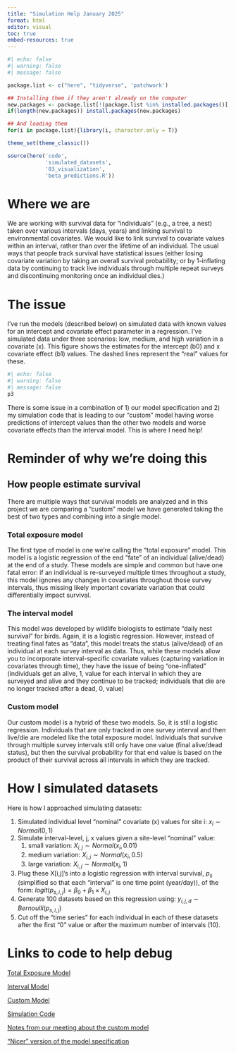 ```yaml
---
title: "Simulation Help January 2025"
format: html
editor: visual
toc: true
embed-resources: true
---
```


```r
#| echo: false
#| warning: false
#| message: false

package.list <- c("here", "tidyverse", 'patchwork')

## Installing them if they aren't already on the computer
new.packages <- package.list[!(package.list %in% installed.packages()[,"Package"])]
if(length(new.packages)) install.packages(new.packages)

## And loading them
for(i in package.list){library(i, character.only = T)}

theme_set(theme_classic())

source(here('code',
            'simulated_datasets',
            '03_visualization',
            'beta_predictions.R'))
```

# Where we are

We are working with survival data for "individuals" (e.g., a tree, a nest) taken over various intervals (days, years) and linking survival to environmental covariates. We would like to link survival to covariate values within an interval, rather than over the lifetime of an individual. The usual ways that people track survival have statistical issues (either losing covariate variation by taking an overall survival probability; or by 1-inflating data by continuing to track live individuals through multiple repeat surveys and discontinuing monitoring once an individual dies.)

# The issue

I've run the models (described below) on simulated data with known values for an intercept and covariate effect parameter in a regression. I've simulated data under three scenarios: low, medium, and high variation in a covariate (x). This figure shows the estimates for the intercept (b0) and x covariate effect (b1) values. The dashed lines represent the "real" values for these.

```r
#| echo: false
#| warning: false
#| message: false
p3
```

There is some issue in a combination of 1) our model specification and 2) my simulation code that is leading to our "custom" model having worse predictions of intercept values than the other two models and worse covariate effects than the interval model. This is where I need help!

# Reminder of why we're doing this 

## How people estimate survival

There are multiple ways that survival models are analyzed and in this project we are comparing a "custom" model we have generated taking the best of two types and combining into a single model.

### Total exposure model

The first type of model is one we're calling the "total exposure" model. This model is a logistic regression of the end "fate" of an individual (alive/dead) at the end of a study. These models are simple and common but have one fatal error: if an individual is re-surveyed multiple times throughout a study, this model ignores any changes in covariates throughout those survey intervals, thus missing likely important covariate variation that could differentially impact survival.

### The interval model

This model was developed by wildlife biologists to estimate "daily nest survival" for birds. Again, it is a logistic regression. However, instead of treating final fates as "data", this model treats the status (alive/dead) of an individual at each survey interval as data. Thus, while these models allow you to incorporate interval-specific covariate values (capturing variation in covariates through time), they have the issue of being "one-inflated" (individuals get an alive, 1, value for each interval in which they are surveyed and alive and they continue to be tracked; individuals that die are no longer tracked after a dead, 0, value)

### Custom model

Our custom model is a hybrid of these two models. So, it is still a logistic regression. Individuals that are only tracked in one survey interval and then live/die are modeled like the total exposure model. Individuals that survive through multiple survey intervals still only have one value (final alive/dead status), but then the survival probability for that end value is based on the product of their survival across all intervals in which they are tracked.

# How I simulated datasets

Here is how I approached simulating datasets:

1.  Simulated individual level "nominal" covariate (x) values for site i: $x_i \sim Normal(0,1)$
2.  Simulate interval-level, j, x values given a site-level "nominal" value:
    1.  small variation: $X_{i,j} \sim Normal(x_i,0.01)$
    2.  medium variation: $X_{i,j} \sim Normal(x_i,0.5)$
    3.  large variation: $X_{i,j} \sim Normal(x_i,1)$
3.  Plug these X\[i,j\]'s into a logistic regression with interval survival, *p~s~* (simplified so that each "interval" is one time point (year/day)), of the form: $logit(p_{s,i,j}) = \beta_0 + \beta_1 \times X_{i,j}$
4.  Generate 100 datasets based on this regression using: $y_{i,j,d} \sim Bernoulli(p_{s,i,j})$
5.  Cut off the "time series" for each individual in each of these datasets after the first "0" value or after the maximum number of intervals (10).

# Links to code to help debug

[Total Exposure Model](https://github.com/anamtk/survival_models/blob/main/code/simulated_datasets/02_analyses/00_jags/model1.R)

[Interval Model](https://github.com/anamtk/survival_models/blob/main/code/simulated_datasets/02_analyses/00_jags/model2.R)

[Custom Model](https://github.com/anamtk/survival_models/blob/main/code/simulated_datasets/02_analyses/00_jags/model3.R)

[Simulation Code](https://github.com/anamtk/survival_models/blob/main/code/simulated_datasets/01_simulate_data/01_simulate_data.R)

[Notes from our meeting about the custom model](https://github.com/anamtk/survival_models/blob/main/notes/custom_prob_notes.pdf)

["Nicer" version of the model specification](https://github.com/anamtk/survival_models/blob/main/notes/Nest_survival_custom_interval_model.pdf)
